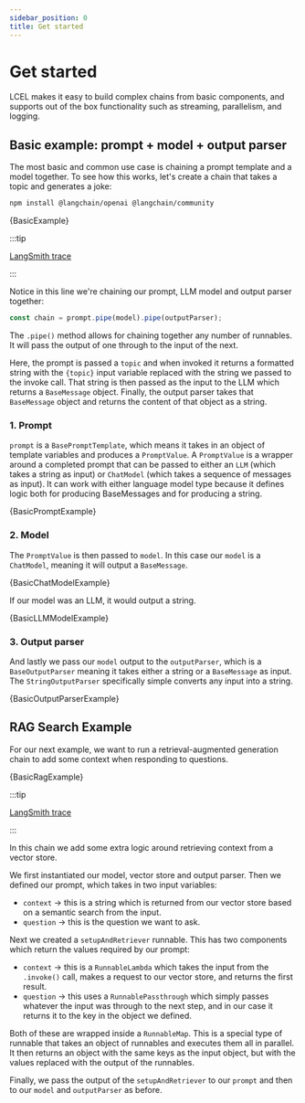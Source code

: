 ```yaml
---
sidebar_position: 0
title: Get started
---
```



# Get started

LCEL makes it easy to build complex chains from basic components, and supports out of the box functionality such as streaming, parallelism, and logging.

## Basic example: prompt + model + output parser

The most basic and common use case is chaining a prompt template and a model together. To see how this works, let's create a chain that takes a topic and generates a joke:


<IntegrationInstallTooltip></IntegrationInstallTooltip>

```bash npm2yarn
npm install @langchain/openai @langchain/community
```

<CodeBlock language="typescript">{BasicExample}</CodeBlock>

:::tip

[LangSmith trace](https://smith.langchain.com/public/dcac6d79-5254-4889-a974-4b3abaf605b4/r)

:::

Notice in this line we're chaining our prompt, LLM model and output parser together:

```typescript
const chain = prompt.pipe(model).pipe(outputParser);
```

The `.pipe()` method allows for chaining together any number of runnables. It will pass the output of one through to the input of the next.

Here, the prompt is passed a `topic` and when invoked it returns a formatted string with the `{topic}` input variable replaced with the string we passed to the invoke call.
That string is then passed as the input to the LLM which returns a `BaseMessage` object. Finally, the output parser takes that `BaseMessage` object and returns the content of that object as a string.

### 1. Prompt

`prompt` is a `BasePromptTemplate`, which means it takes in an object of template variables and produces a `PromptValue`.
A `PromptValue` is a wrapper around a completed prompt that can be passed to either an `LLM` (which takes a string as input) or `ChatModel` (which takes a sequence of messages as input).
It can work with either language model type because it defines logic both for producing BaseMessages and for producing a string.

<CodeBlock language="typescript">{BasicPromptExample}</CodeBlock>

### 2. Model

The `PromptValue` is then passed to `model`. In this case our `model` is a `ChatModel`, meaning it will output a `BaseMessage`.

<CodeBlock language="typescript">{BasicChatModelExample}</CodeBlock>

If our model was an LLM, it would output a string.

<CodeBlock language="typescript">{BasicLLMModelExample}</CodeBlock>

### 3. Output parser

And lastly we pass our `model` output to the `outputParser`, which is a `BaseOutputParser` meaning it takes either a string or a `BaseMessage` as input. The `StringOutputParser` specifically simple converts any input into a string.

<CodeBlock language="typescript">{BasicOutputParserExample}</CodeBlock>

## RAG Search Example

For our next example, we want to run a retrieval-augmented generation chain to add some context when responding to questions.

<CodeBlock language="typescript">{BasicRagExample}</CodeBlock>

:::tip

[LangSmith trace](https://smith.langchain.com/public/f0205e20-c46f-47cd-a3a4-6a95451f8a25/r)

:::

In this chain we add some extra logic around retrieving context from a vector store.

We first instantiated our model, vector store and output parser. Then we defined our prompt, which takes in two input variables:

- `context` -> this is a string which is returned from our vector store based on a semantic search from the input.
- `question` -> this is the question we want to ask.

Next we created a `setupAndRetriever` runnable. This has two components which return the values required by our prompt:

- `context` -> this is a `RunnableLambda` which takes the input from the `.invoke()` call, makes a request to our vector store, and returns the first result.
- `question` -> this uses a `RunnablePassthrough` which simply passes whatever the input was through to the next step, and in our case it returns it to the key in the object we defined.

Both of these are wrapped inside a `RunnableMap`. This is a special type of runnable that takes an object of runnables and executes them all in parallel.
It then returns an object with the same keys as the input object, but with the values replaced with the output of the runnables.

Finally, we pass the output of the `setupAndRetriever` to our `prompt` and then to our `model` and `outputParser` as before.


<Feedback />
